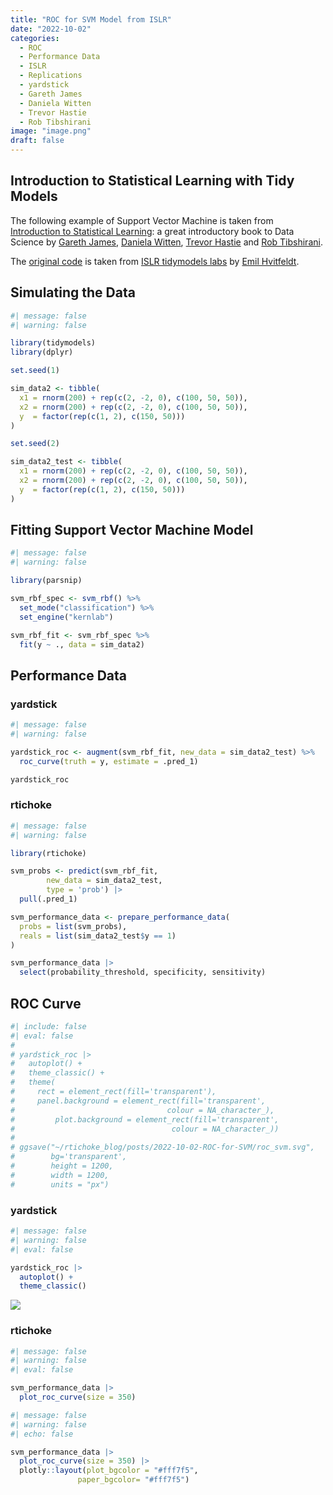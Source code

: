 ```yaml
---
title: "ROC for SVM Model from ISLR"
date: "2022-10-02"
categories: 
  - ROC
  - Performance Data
  - ISLR
  - Replications
  - yardstick
  - Gareth James
  - Daniela Witten
  - Trevor Hastie
  - Rob Tibshirani
image: "image.png"
draft: false
---
```


## Introduction to Statistical Learning with Tidy Models

The following example of Support Vector Machine is taken from [Introduction to Statistical Learning](https://www.statlearning.com/): a great introductory book to Data Science by [Gareth James](http://faculty.marshall.usc.edu/gareth-james/), [Daniela Witten](https://www.danielawitten.com/), [Trevor Hastie](https://hastie.su.domains/) and [Rob Tibshirani](https://tibshirani.su.domains/). 

The [original code](https://emilhvitfeldt.github.io/ISLR-tidymodels-labs/09-support-vector-machines.html) is taken from [ISLR tidymodels labs](https://emilhvitfeldt.github.io/ISLR-tidymodels-labs/) by [Emil Hvitfeldt](https://www.emilhvitfeldt.com/).

## Simulating the Data

```r
#| message: false
#| warning: false

library(tidymodels)
library(dplyr)

set.seed(1)

sim_data2 <- tibble(
  x1 = rnorm(200) + rep(c(2, -2, 0), c(100, 50, 50)),
  x2 = rnorm(200) + rep(c(2, -2, 0), c(100, 50, 50)),
  y  = factor(rep(c(1, 2), c(150, 50)))
)

set.seed(2)

sim_data2_test <- tibble(
  x1 = rnorm(200) + rep(c(2, -2, 0), c(100, 50, 50)),
  x2 = rnorm(200) + rep(c(2, -2, 0), c(100, 50, 50)),
  y  = factor(rep(c(1, 2), c(150, 50)))
)
```

## Fitting Support Vector Machine Model

```r
#| message: false
#| warning: false

library(parsnip)

svm_rbf_spec <- svm_rbf() %>%
  set_mode("classification") %>%
  set_engine("kernlab")

svm_rbf_fit <- svm_rbf_spec %>%
  fit(y ~ ., data = sim_data2)
```

## Performance Data

::: panel-tabset

### yardstick

```r
#| message: false
#| warning: false

yardstick_roc <- augment(svm_rbf_fit, new_data = sim_data2_test) %>%
  roc_curve(truth = y, estimate = .pred_1)

yardstick_roc 
```

### rtichoke

```r
#| message: false
#| warning: false

library(rtichoke)

svm_probs <- predict(svm_rbf_fit, 
        new_data = sim_data2_test,
        type = 'prob') |> 
  pull(.pred_1)

svm_performance_data <- prepare_performance_data(
  probs = list(svm_probs),
  reals = list(sim_data2_test$y == 1)
)

svm_performance_data |> 
  select(probability_threshold, specificity, sensitivity)
```

:::

## ROC Curve

```r
#| include: false
#| eval: false
# 
# yardstick_roc |>
#   autoplot() +
#   theme_classic() +
#   theme(
#     rect = element_rect(fill='transparent'),
#     panel.background = element_rect(fill='transparent',
#                                  colour = NA_character_),
#         plot.background = element_rect(fill='transparent',
#                                   colour = NA_character_))
# 
# ggsave("~/rtichoke_blog/posts/2022-10-02-ROC-for-SVM/roc_svm.svg",
#        bg='transparent',
#        height = 1200,
#        width = 1200,
#        units = "px")

```

::: panel-tabset
### yardstick
::: {layout-ncol="2"}

```r
#| message: false
#| warning: false
#| eval: false

yardstick_roc |> 
  autoplot() +
  theme_classic()
```

![](roc_svm.svg)

:::

### rtichoke
::: {layout-ncol="2"}
```r
#| message: false
#| warning: false
#| eval: false

svm_performance_data |> 
  plot_roc_curve(size = 350)
```

```r
#| message: false
#| warning: false
#| echo: false

svm_performance_data |> 
  plot_roc_curve(size = 350) |>  
  plotly::layout(plot_bgcolor = "#fff7f5", 
               paper_bgcolor= "#fff7f5")
```

:::

:::